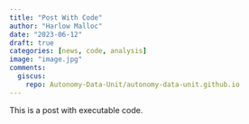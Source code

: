 ```yaml
---
title: "Post With Code"
author: "Harlow Malloc"
date: "2023-06-12"
draft: true
categories: [news, code, analysis]
image: "image.jpg"
comments:
  giscus:
    repo: Autonomy-Data-Unit/autonomy-data-unit.github.io
---
```


This is a post with executable code.

